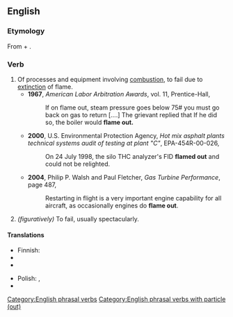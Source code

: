 {{also|flameout|flame-out}}
==English==
{{rft|flare up?, fire up}}
===Etymology===
From {{term|flame}} + {{term|out}}.

===Verb===
{{en-verb|head=[[flame]] [[out]]|flames out|flaming out|flamed out}}

# Of processes and equipment involving [[combustion]], to fail due to [[extinction]] of flame.
#* '''1967''', ''American Labor Arbitration Awards'', vol. 11, Prentice-Hall,
#*: If on flame out, steam pressure goes below 75# you must go back on gas to return [....] The grievant replied that If he did so, the boiler would '''flame out.'''
#* '''2000''', U.S. Environmental Protection Agency, ''Hot mix asphalt plants technical systems audit of testing at plant "C"'', EPA-454R-00-026,
#*: On 24 July 1998, the silo THC analyzer's FID '''flamed out''' and could not be relighted.
#* '''2004''', Philip P. Walsh and Paul Fletcher, ''Gas Turbine Performance'', page 487,
#*: Restarting in flight is a very important engine capability for all aircraft, as occasionally engines do '''flame out'''.
# ''(figuratively)'' To fail, usually spectacularly.

====Translations====
{{trans-top|to fail due to extinction of flame}}
* Finnish: {{t+|fi|sammua}}
* {{trreq|fr}}
* {{trreq|de}}
{{trans-mid}}
* Polish: {{t-|pl|wybuchać|impf}}, {{t-|pl|wybuchnąć|pf}}
* {{trreq|ru}}
{{trans-bottom}}

[[Category:English phrasal verbs]]
[[Category:English phrasal verbs with particle (out)]]